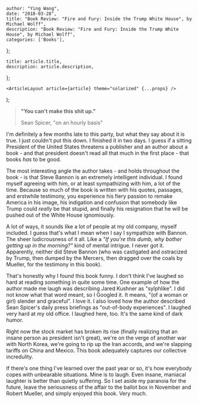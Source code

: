 

    author: "Ying Wang",
    date: "2018-03-28",
    title: "Book Review: "Fire and Fury: Inside the Trump White House", by Michael Wolff",
    description: "Book Review: "Fire and Fury: Inside the Trump White House", by Michael Wolff",
    categories: ['Books'],
};

    title: article.title,
    description: article.description,
};

    <ArticleLayout article={article} theme="solarized" {...props} />
);


> **"You can't make this shit up."**
>
> Sean Spicer, "on an hourly basis"

I'm definitely a few months late to this party, but what they say about it is true. I just couldn't put this down. I finished it in two days. I guess if a sitting President of the United States threatens a publisher and an author about a book - and that president doesn't read all that much in the first place - that books *has* to be good.

The most interesting angle the author takes - and holds throughout the book - is that Steve Bannon is an extremely intelligent individual. I found myself agreeing with him, or at least sympathizing with him, a lot of the time. Because so much of the book is written with his quotes, passages, and erstwhile testimony, you experience his fiery passion to remake America in his image, his indigation and confusion that somebody like Trump could *really* be that stupid, and finally his resignation that he will be pushed out of the White House ignomiously.

A lot of ways, it sounds like a lot of people at my old company, myself included. I guess that's what I mean when I say I sympathize with Bannon. The sheer ludicrousness of it all. Like a *"If you're this dumb, why bother getting up in the morning?"* kind of mental intrigue. I never got it. Apparently, neither did Steve Bannon (who was castigated and ostracized by Trump, then dumped by the Mercers, then dragged over the coals by Mueller, for the testimony in this book).

That's honestly why I found this book funny. I don't think I've laughed so hard at reading something in quite some time. One example of how the author made me laugh was describing Jared Kushner as "sylphlike". I did not know what that word meant, so I Googled it. It means, "(of a woman or girl) slender and graceful". I love it. I also loved how the author described Sean Spicer's daily press briefings as "out-of-body experiences". I laughed very hard at my old office. I laughed here, too. It's the same kind of dark humor.

Right now the stock market has broken its rise (finally realizing that an insane person as president isn't great), we're on the verge of another war with North Korea, we're going to rip up the Iran accords, and we're slapping tariffs on China and Mexico. This book adequately captures our collective incredulity.

If there's one thing I've learned over the past year or so, it's how everybody copes with unbearable situations. Mine is to laugh. Even insane, maniacal laughter is better than quietly suffering. So I set aside my paranoia for the future, leave the seriousness of the affair to the ballot box in November and Robert Mueller, and simply enjoyed this book. Very much.
